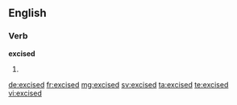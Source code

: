 ==English==

===Verb===
'''excised'''

# {{past of|excise}}

[[de:excised]]
[[fr:excised]]
[[mg:excised]]
[[sv:excised]]
[[ta:excised]]
[[te:excised]]
[[vi:excised]]